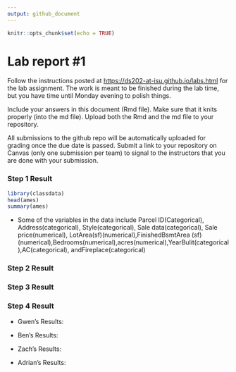 ```yaml
---
output: github_document
---
```


<!-- README.md is generated from README.Rmd. Please edit the README.Rmd file -->

```r
knitr::opts_chunk$set(echo = TRUE)
```

# Lab report #1

Follow the instructions posted at <https://ds202-at-isu.github.io/labs.html> for the lab assignment. The work is meant to be finished during the lab time, but you have time until Monday evening to polish things.

Include your answers in this document (Rmd file). Make sure that it knits properly (into the md file). Upload both the Rmd and the md file to your repository.

All submissions to the github repo will be automatically uploaded for grading once the due date is passed. Submit a link to your repository on Canvas (only one submission per team) to signal to the instructors that you are done with your submission.

### Step 1 Result

```r
library(classdata)
head(ames)
summary(ames)
```

-   Some of the variables in the data include Parcel ID(Categorical), Address(categorical), Style(categorical), Sale data(categorical), Sale price(numerical), LotArea(sf)(numerical),FinishedBsmtArea (sf)(numerical),Bedrooms(numerical),acres(numerical),YearBulit(categorical),AC(categorical), andFireplace(categorical)


### Step 2 Result

### Step 3 Result

### Step 4 Result

-   Gwen's Results:

-   Ben's Results:

-   Zach's Results:

-   Adrian's Results:
